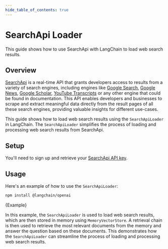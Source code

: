 ```yaml
---
hide_table_of_contents: true
---
```


# SearchApi Loader

This guide shows how to use SearchApi with LangChain to load web search results.

## Overview

[SearchApi](https://www.searchapi.io/) is a real-time API that grants developers access to results from a variety of search engines, including engines like [Google Search](https://www.searchapi.io/docs/google),
[Google News](https://www.searchapi.io/docs/google-news), [Google Scholar](https://www.searchapi.io/docs/google-scholar), [YouTube Transcripts](https://www.searchapi.io/docs/youtube-transcripts) or any other engine that could be found in documentation.
This API enables developers and businesses to scrape and extract meaningful data directly from the result pages of all these search engines, providing valuable insights for different use-cases.

This guide shows how to load web search results using the `SearchApiLoader` in LangChain. The `SearchApiLoader` simplifies the process of loading and processing web search results from SearchApi.

## Setup

You'll need to sign up and retrieve your [SearchApi API key](https://www.searchapi.io/).

## Usage

Here's an example of how to use the `SearchApiLoader`:



<IntegrationInstallTooltip></IntegrationInstallTooltip>

```bash npm2yarn
npm install @langchain/openai
```

<CodeBlock language="typescript">{Example}</CodeBlock>

In this example, the `SearchApiLoader` is used to load web search results, which are then stored in memory using `MemoryVectorStore`. A retrieval chain is then used to retrieve the most relevant documents from the memory and answer the question based on these documents. This demonstrates how the `SearchApiLoader` can streamline the process of loading and processing web search results.
